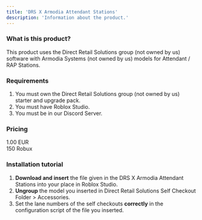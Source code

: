 ```yaml
---
title: 'DRS X Armodia Attendant Stations'
description: 'Information about the product.'
---
```


### What is this product?
This product uses the Direct Retail Solutions group (not owned by us) software with Armodia Systems (not owned by us) models for Attendant / RAP Stations.

### Requirements
1. You must own the Direct Retail Solutions group (not owned by us) starter and upgrade pack.
2. You must have Roblox Studio.
3. You must be in our Discord Server.

### Pricing
1.00 EUR\
150 Robux

### Installation tutorial
1. **Download and insert** the file given in the DRS X Armodia Attendant Stations into your place in Roblox Studio.
2. **Ungroup** the model you inserted in Direct Retail Solutions Self Checkout Folder > Accessories.
3. Set the lane numbers of the self checkouts **correctly** in the configuration script of the file you inserted.